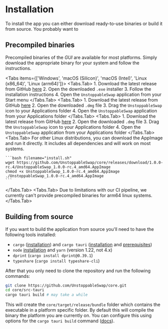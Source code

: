 
# Installation

To install the app you can either download ready-to-use binaries or build it from source.
You probably want to 

## Precompiled binaries

Precompiled binaries of the _GUI_ are available for most platforms. Simply download the appropriate binary for your system and follow the instructions.

<Tabs items={['Windows', 'macOS (Silicon)', 'macOS (Intel)', 'Linux (x86_64)', 'Linux (arm64)']}>
  <Tabs.Tab>
    1. Download the latest release from GitHub [here](https://github.com/UnstoppableSwap/core/releases/download/1.0.0-rc.4/UnstoppableSwap_1.0.0-rc.4_x64-setup.exe)
    2. Open the downloaded `.exe` installer
    3. Follow the installation instructions
    4. Open the `UnstoppableSwap` application from your Start menu
  </Tabs.Tab>
  <Tabs.Tab>
    1. Download the latest release from GitHub [here](https://github.com/UnstoppableSwap/core/releases/download/1.0.0-rc.4/UnstoppableSwap_1.0.0-rc.4_aarch64.dmg)
    2. Open the downloaded `.dmg` file
    3. Drag the `UnstoppableSwap` icon to your Applications folder
    4. Open the `UnstoppableSwap` application from your Applications folder
  </Tabs.Tab>
  <Tabs.Tab>
    1. Download the latest release from GitHub [here](https://github.com/UnstoppableSwap/core/releases/download/1.0.0-rc.4/UnstoppableSwap_1.0.0-rc.4_x64.dmg)
    2. Open the downloaded `.dmg` file
    3. Drag the `UnstoppableSwap` icon to your Applications folder
    4. Open the `UnstoppableSwap` application from your Applications folder
  </Tabs.Tab>
  <Tabs.Tab>
    For other Linux distributions, you can download the AppImage and run it directly. It includes all dependencies and will work on most systems.

    ```bash filename="install.sh"
    wget https://github.com/UnstoppableSwap/core/releases/download/1.0.0-rc.4/UnstoppableSwap_1.0.0-rc.4_amd64.AppImage
    chmod +x UnstoppableSwap_1.0.0-rc.4_amd64.AppImage
    ./UnstoppableSwap_1.0.0-rc.4_amd64.AppImage
    ```
  </Tabs.Tab>
  <Tabs.Tab>
    Due to limitations with our CI pipeline, we currently can't provide precompiled binaries for arm64 linux systems.
  </Tabs.Tab>
</Tabs>

## Building from source

If you want to build the application from source you'll need to have the following tools installed:

- `cargo` ([installation](https://www.rust-lang.org/tools/install)) and `cargo tauri` ([installation](https://v2.tauri.app/reference/cli/) and [prerequisites](https://v2.tauri.app/start/prerequisites/))
- `node` [installation](https://nodejs.org/en/download/) and `yarn` (version 1.22, not 4.x)
- `dprint` (`cargo install dprint@0.39.1`)
- `typeshare` (`cargo install typeshare-cli`)

After that you only need to clone the repository and run the following commands:

```bash
git clone https://github.com/UnstoppableSwap/core.git
cd core/src-tauri
cargo tauri build # may take a while
```

This will create the `core/target/release/bundle` folder which contains the executable in a platform specific folder.
By default this will compile the binary the platform you are currently on.
You can configure this using options for the `cargo tauri build` command ([docs](https://v2.tauri.app/reference/cli/#build)).
